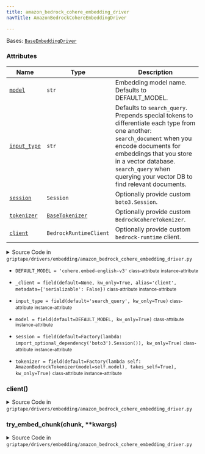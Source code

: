 ```yaml
---
title: amazon_bedrock_cohere_embedding_driver
navTitle: AmazonBedrockCohereEmbeddingDriver

---
```


<span id="griptape.drivers.embedding.amazon_bedrock_cohere_embedding_driver.AmazonBedrockCohereEmbeddingDriver"></span>

Bases:
 [`BaseEmbeddingDriver`](./#griptape.drivers.embedding.BaseEmbeddingDriver "BaseEmbeddingDriver (griptape.drivers.embedding.BaseEmbeddingDriver)")

### Attributes

| Name                                                                                                                                                                                                                                                                                                                                                                                                                                                                                                                           | Type                                                                                                                                                                                                                           | Description                                                                                                                                                                                                                                                                   |
| ------------------------------------------------------------------------------------------------------------------------------------------------------------------------------------------------------------------------------------------------------------------------------------------------------------------------------------------------------------------------------------------------------------------------------------------------------------------------------------------------------------------------------ | ------------------------------------------------------------------------------------------------------------------------------------------------------------------------------------------------------------------------------ | ----------------------------------------------------------------------------------------------------------------------------------------------------------------------------------------------------------------------------------------------------------------------------- |
| <a href="amazon_bedrock_cohere_embedding_driver.mdx#griptape.drivers.embedding.amazon_bedrock_cohere_embedding_driver.AmazonBedrockCohereEmbeddingDriver.model" title="model = field(default=DEFAULT_MODEL, kw_only=True)           class-attribute       instance-attribute    (griptape.drivers.embedding.amazon_bedrock_cohere_embedding_driver.AmazonBedrockCohereEmbeddingDriver.model)"><code class="language-python">model</code></a>                                                                                   | `str`                                                                                                                                                                                                                          | Embedding model name. Defaults to DEFAULT_MODEL.<br/>                                                                                                                                                                                                                         |
| <a href="amazon_bedrock_cohere_embedding_driver.mdx#griptape.drivers.embedding.amazon_bedrock_cohere_embedding_driver.AmazonBedrockCohereEmbeddingDriver.input_type" title="input_type = field(default='search_query', kw_only=True)           class-attribute       instance-attribute    (griptape.drivers.embedding.amazon_bedrock_cohere_embedding_driver.AmazonBedrockCohereEmbeddingDriver.input_type)"><code class="language-python">input_type</code></a>                                                              | `str`                                                                                                                                                                                                                          | Defaults to `search_query`. Prepends special tokens to differentiate each type from one another: `search_document` when you encode documents for embeddings that you store in a vector database. `search_query` when querying your vector DB to find relevant documents.<br/> |
| <a href="amazon_bedrock_cohere_embedding_driver.mdx#griptape.drivers.embedding.amazon_bedrock_cohere_embedding_driver.AmazonBedrockCohereEmbeddingDriver.session" title="session = field(default=Factory(lambda: import_optional_dependency('boto3').Session()), kw_only=True)           class-attribute       instance-attribute    (griptape.drivers.embedding.amazon_bedrock_cohere_embedding_driver.AmazonBedrockCohereEmbeddingDriver.session)"><code class="language-python">session</code></a>                          | `Session`                                                                                                                                                                                                                      | Optionally provide custom `boto3.Session`.<br/>                                                                                                                                                                                                                               |
| <a href="amazon_bedrock_cohere_embedding_driver.mdx#griptape.drivers.embedding.amazon_bedrock_cohere_embedding_driver.AmazonBedrockCohereEmbeddingDriver.tokenizer" title="tokenizer = field(default=Factory(lambda self: AmazonBedrockTokenizer(model=self.model), takes_self=True), kw_only=True)           class-attribute       instance-attribute    (griptape.drivers.embedding.amazon_bedrock_cohere_embedding_driver.AmazonBedrockCohereEmbeddingDriver.tokenizer)"><code class="language-python">tokenizer</code></a> | <a href="../../tokenizers/base_tokenizer.mdx#griptape.tokenizers.base_tokenizer.BaseTokenizer" title="BaseTokenizer (griptape.tokenizers.base_tokenizer.BaseTokenizer)"><code class="language-python">BaseTokenizer</code></a> | Optionally provide custom `BedrockCohereTokenizer`.<br/>                                                                                                                                                                                                                      |
| <a href="amazon_bedrock_cohere_embedding_driver.mdx#griptape.drivers.embedding.amazon_bedrock_cohere_embedding_driver.AmazonBedrockCohereEmbeddingDriver.client" title="client() (griptape.drivers.embedding.amazon_bedrock_cohere_embedding_driver.AmazonBedrockCohereEmbeddingDriver.client)"><code class="language-python">client</code></a>                                                                                                                                                                                | `BedrockRuntimeClient`                                                                                                                                                                                                         | Optionally provide custom `bedrock-runtime` client.<br/>                                                                                                                                                                                                                      |

<details><summary>Source Code in <code>griptape&#47;drivers&#47;embedding&#47;amazon_bedrock_cohere_embedding_driver.py</code></summary>

```python
@define
class AmazonBedrockCohereEmbeddingDriver(BaseEmbeddingDriver):
    """Amazon Bedrock Cohere Embedding Driver.

    Attributes:
        model: Embedding model name. Defaults to DEFAULT_MODEL.
        input_type: Defaults to `search_query`. Prepends special tokens to differentiate each type from one another:
            `search_document` when you encode documents for embeddings that you store in a vector database.
            `search_query` when querying your vector DB to find relevant documents.
        session: Optionally provide custom `boto3.Session`.
        tokenizer: Optionally provide custom `BedrockCohereTokenizer`.
        client: Optionally provide custom `bedrock-runtime` client.
    """

    DEFAULT_MODEL = "cohere.embed-english-v3"

    model: str = field(default=DEFAULT_MODEL, kw_only=True)
    input_type: str = field(default="search_query", kw_only=True)
    session: boto3.Session = field(default=Factory(lambda: import_optional_dependency("boto3").Session()), kw_only=True)
    tokenizer: BaseTokenizer = field(
        default=Factory(lambda self: AmazonBedrockTokenizer(model=self.model), takes_self=True),
        kw_only=True,
    )
    _client: Optional[BedrockRuntimeClient] = field(
        default=None, kw_only=True, alias="client", metadata={"serializable": False}
    )

    @lazy_property()
    def client(self) -> BedrockRuntimeClient:
        return self.session.client("bedrock-runtime")

    def try_embed_chunk(self, chunk: str, **kwargs) -> list[float]:
        payload = {"input_type": self.input_type, "texts": [chunk]}

        response = self.client.invoke_model(
            body=json.dumps(payload),
            modelId=self.model,
            accept="*/*",
            contentType="application/json",
        )
        response_body = json.loads(response.get("body").read())

        return response_body.get("embeddings")[0]
```

</details>

-   `DEFAULT_MODEL = 'cohere.embed-english-v3'` <small>class-attribute</small> <small>instance-attribute</small>  <span id="griptape.drivers.embedding.amazon_bedrock_cohere_embedding_driver.AmazonBedrockCohereEmbeddingDriver.DEFAULT_MODEL"></span> 

-   `_client = field(default=None, kw_only=True, alias='client', metadata={'serializable': False})` <small>class-attribute</small> <small>instance-attribute</small>  <span id="griptape.drivers.embedding.amazon_bedrock_cohere_embedding_driver.AmazonBedrockCohereEmbeddingDriver._client"></span> 

-   `input_type = field(default='search_query', kw_only=True)` <small>class-attribute</small> <small>instance-attribute</small>  <span id="griptape.drivers.embedding.amazon_bedrock_cohere_embedding_driver.AmazonBedrockCohereEmbeddingDriver.input_type"></span> 

-   `model = field(default=DEFAULT_MODEL, kw_only=True)` <small>class-attribute</small> <small>instance-attribute</small>  <span id="griptape.drivers.embedding.amazon_bedrock_cohere_embedding_driver.AmazonBedrockCohereEmbeddingDriver.model"></span> 

-   `session = field(default=Factory(lambda: import_optional_dependency('boto3').Session()), kw_only=True)` <small>class-attribute</small> <small>instance-attribute</small>  <span id="griptape.drivers.embedding.amazon_bedrock_cohere_embedding_driver.AmazonBedrockCohereEmbeddingDriver.session"></span> 

-   `tokenizer = field(default=Factory(lambda self: AmazonBedrockTokenizer(model=self.model), takes_self=True), kw_only=True)` <small>class-attribute</small> <small>instance-attribute</small>  <span id="griptape.drivers.embedding.amazon_bedrock_cohere_embedding_driver.AmazonBedrockCohereEmbeddingDriver.tokenizer"></span> 

<span id="griptape.drivers.embedding.amazon_bedrock_cohere_embedding_driver.AmazonBedrockCohereEmbeddingDriver.client"></span>

### client()

<details><summary>Source Code in <code>griptape&#47;drivers&#47;embedding&#47;amazon_bedrock_cohere_embedding_driver.py</code></summary>

```python
@lazy_property()
def client(self) -> BedrockRuntimeClient:
    return self.session.client("bedrock-runtime")
```

</details>

<span id="griptape.drivers.embedding.amazon_bedrock_cohere_embedding_driver.AmazonBedrockCohereEmbeddingDriver.try_embed_chunk"></span>

### try_embed_chunk(chunk, \*\*kwargs)

<details><summary>Source Code in <code>griptape&#47;drivers&#47;embedding&#47;amazon_bedrock_cohere_embedding_driver.py</code></summary>

```python
def try_embed_chunk(self, chunk: str, **kwargs) -> list[float]:
    payload = {"input_type": self.input_type, "texts": [chunk]}

    response = self.client.invoke_model(
        body=json.dumps(payload),
        modelId=self.model,
        accept="*/*",
        contentType="application/json",
    )
    response_body = json.loads(response.get("body").read())

    return response_body.get("embeddings")[0]
```

</details>
